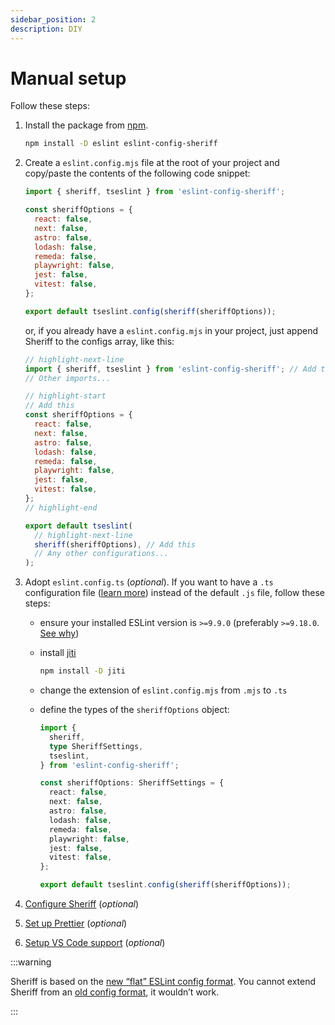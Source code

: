 ```yaml
---
sidebar_position: 2
description: DIY
---
```



# Manual setup

Follow these steps:

1. Install the package from [npm](https://www.npmjs.com/package/eslint-config-sheriff).

   ```bash npm2yarn
   npm install -D eslint eslint-config-sheriff
   ```

1. Create a `eslint.config.mjs` file at the root of your project and copy/paste the contents of the following code snippet:

   ```js title="eslint.config.mjs"
   import { sheriff, tseslint } from 'eslint-config-sheriff';

   const sheriffOptions = {
     react: false,
     next: false,
     astro: false,
     lodash: false,
     remeda: false,
     playwright: false,
     jest: false,
     vitest: false,
   };

   export default tseslint.config(sheriff(sheriffOptions));
   ```

   or, if you already have a `eslint.config.mjs` in your project, just append Sheriff to the configs array, like this:

   ```js title="eslint.config.mjs"
   // highlight-next-line
   import { sheriff, tseslint } from 'eslint-config-sheriff'; // Add this
   // Other imports...

   // highlight-start
   // Add this
   const sheriffOptions = {
     react: false,
     next: false,
     astro: false,
     lodash: false,
     remeda: false,
     playwright: false,
     jest: false,
     vitest: false,
   };
   // highlight-end

   export default tseslint(
     // highlight-next-line
     sheriff(sheriffOptions), // Add this
     // Any other configurations...
   );
   ```

1. Adopt `eslint.config.ts` (_optional_).
   If you want to have a `.ts` configuration file ([learn more](../typescript-support/eslint-config-ts.md)) instead of the default `.js` file, follow these steps:

   - ensure your installed ESLint version is `>=9.9.0` (preferably `>=9.18.0`. [See why](../vscode-support.md#eslintconfigts-support))
   - install [jiti](https://github.com/unjs/jiti)
     ```bash npm2yarn
     npm install -D jiti
     ```
   - change the extension of `eslint.config.mjs` from `.mjs` to `.ts`
   - define the types of the `sheriffOptions` object:

     ```ts title="eslint.config.ts"
     import {
       sheriff,
       type SheriffSettings,
       tseslint,
     } from 'eslint-config-sheriff';

     const sheriffOptions: SheriffSettings = {
       react: false,
       next: false,
       astro: false,
       lodash: false,
       remeda: false,
       playwright: false,
       jest: false,
       vitest: false,
     };

     export default tseslint.config(sheriff(sheriffOptions));
     ```

1. [Configure Sheriff](../configuration.mdx) (_optional_)
1. [Set up Prettier](../prettier-support.md#setup) (_optional_)
1. [Setup VS Code support](../vscode-support.md) (_optional_)

:::warning

Sheriff is based on the [new “flat” ESLint config format](https://eslint.org/docs/latest/use/configure/configuration-files).
You cannot extend Sheriff from an [old config format](https://eslint.org/docs/latest/user-guide/configuring/configuration-files), it wouldn’t work.

:::
